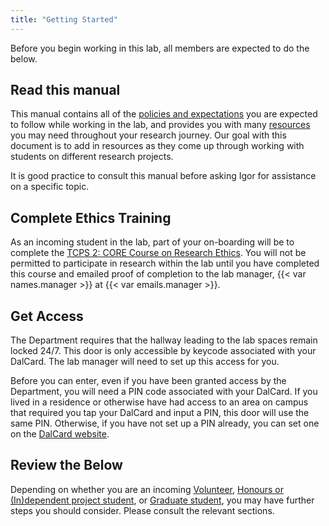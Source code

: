 ```yaml
---
title: "Getting Started"
---
```


Before you begin working in this lab, all members are expected to do the below.

## Read this manual {#sec-read-this-manual}

This manual contains all of the [policies and expectations](policies.qmd) you are expected to follow while working in the lab, and provides you with many [resources](resources.qmd) you may need throughout your research journey. Our goal with this document is to add in resources as they come up through working with students on different research projects.

It is good practice to consult this manual before asking Igor for assistance on a specific topic.

## Complete Ethics Training {#sec-complete-ethics-training}

As an incoming student in the lab, part of your on-boarding will be to complete the [TCPS 2: CORE Course on Research Ethics](https://tcps2core.ca/welcome). You will not be permitted to participate in research within the lab until you have completed this course and emailed proof of completion to the lab manager, {{< var names.manager >}} at {{< var emails.manager >}}.

## Get Access {#sec-get-access}

The Department requires that the hallway leading to the lab spaces remain locked 24/7. This door is only accessible by keycode associated with your DalCard. The lab manager will need to set up this access for you.

Before you can enter, even if you have been granted access by the Department, you will need a PIN code associated with your DalCard. If you lived in a residence or otherwise have had access to an area on campus that required you tap your DalCard and input a PIN, this door will use the same PIN. Otherwise, if you have not set up a PIN already, you can set one on the [DalCard website](https://www.dal.ca/campus_life/Dalcard/your-dalcard-account.html).

## Review the Below {#sec-review-the-below}

Depending on whether you are an incoming [Volunteer](volunteer.qmd), [Honours or (In)dependent project student](undergrad.qmd), or [Graduate student](graduate.qmd), you may have further steps you should consider. Please consult the relevant sections.
